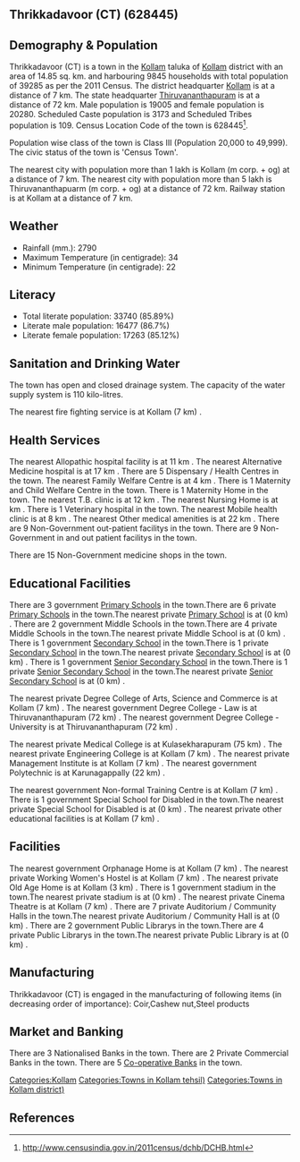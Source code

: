 {{Infobox settlement
| name=Thrikkadavoor (CT)
| native_name=
| native_name_lang=
| other_name=
| nickname=
| settlement_type=Town
| image_skyline=
| image_alt=
| image_caption=
| pushpin_map=India Kerala
| pushpin_label_position=right
| pushpin_map_alt=
| pushpin_map_caption=Location in Kerala, India
| latd=
| latm=
| lats=
| latNS=
| longd=
| longm=
| longs=
| longEW=
| coordinates_display=inline,title
| subdivision_type=Country
| subdivision_name={{flag|India}}
| subdivision_type1=[[States and territories of India|State]]
| subdivision_name1=Kerala 
| subdivision_type2=[[List of districts of India|District]]
| subdivision_name2=Kollam
| subdivision_type3=Tahsil
| subdivision_name3=Kollam
| website=
| established_title=<!-- Established -->
| established_date=
| founder=
| named_for=
| government_type=
| governing_body=
| unit_pref=Metric
| area_footnotes=
| area_rank=
| area_total_km2=14.85
| elevation_footnotes=
| elevation_m=
| population_total=39285
| population_as_of=2011
| population_rank=
| population_density_km2=2645
| population_demonym=
| population_footnotes=
| demographics_type1=Languages=
| demographics1_title1=Official=
| demographics1_info1=[[Malayalam language|Malayalam]]
| timezone1=[[Indian Standard Time|IST]]
| utc_offset1==+5:30
| postal_code_type=[[Postal Index Number|PIN]]
| postal_code=
| area_code_type=Telephone code
| area_code=
| registration_plate=
| blank1_name_sec1=Nearest city
| blank1_info_sec1=[[Kollam (m corp. + og) ]]
| blank2_name_sec1=[[Human sex ratio|Sex ratio]]
| blank2_info_sec1=1067
| blank3_name_sec1=Literacy
| blank3_info_sec1=85.89%
| blank1_name_sec2=[[2011 Census of India|2011 census]] code
| blank1_info_sec2=628445
| footnotes=
}}

== Thrikkadavoor (CT) (628445) ==

== Demography & Population ==

Thrikkadavoor (CT) is a town in the [[Kollam]] taluka of [[Kollam]] district with an area of 14.85 sq. km. and harbouring 9845 households with total population of 39285 as per the 2011 Census. The district headquarter [[Kollam]] is at a distance of 7 km. The state headquarter [[Thiruvananthapuram]] is at a distance of 72 km. Male population is 19005 and female population is 20280. Scheduled Caste population is 3173 and Scheduled Tribes population is 109. Census Location Code of the town is 628445<ref>http://www.censusindia.gov.in/2011census/dchb/DCHB.html</ref>.

Population wise class of the town is Class III (Population 20,000 to 49,999).
The civic status of the town is 'Census Town'.

The nearest city with population more than 1 lakh is Kollam (m corp. + og)  at a distance of 7 km. The nearest city with population more than 5 lakh is Thiruvananthapuarm (m corp. + og) at a distance of 72 km. Railway station is at Kollam at a distance of 7 km.


== Weather ==  
* Rainfall (mm.): 2790 
* Maximum Temperature (in centigrade): 34
* Minimum Temperature (in centigrade): 22


== Literacy ==  
* Total literate population: 33740 (85.89%)
* Literate male population: 16477 (86.7%)
* Literate female population: 17263 (85.12%)


== Sanitation and Drinking Water ==  
The town has open and closed drainage system.
The capacity of the water supply system is 110 kilo-litres.

The nearest fire fighting service is at Kollam (7 km) .


== Health Services ==
The nearest Allopathic hospital facility is at 11 km .
The nearest Alternative Medicine hospital is at 17 km .
There are 5 Dispensary / Health Centres in the town.
The nearest Family Welfare Centre is at 4 km .
There is 1 Maternity and Child Welfare Centre in the town.
There is 1 Maternity Home in the town.
The nearest T.B. clinic is at 12 km .
The nearest Nursing Home is at  km .
There is 1 Veterinary hospital in the town.
The nearest Mobile health clinic is at 8 km .
The nearest Other medical amenities is at 22 km .
There are 9 Non-Government out-patient facilitys in the town.
There are 9 Non-Government in and out patient facilitys in the town.

There are 15 Non-Government medicine shops in the town.


== Educational Facilities ==
There are 3 government [[Primary School]]s in the town.There are 6 private [[Primary School]]s in the town.The nearest private [[Primary School]] is at  (0 km) .
There are 2 government Middle Schools in the town.There are 4 private Middle Schools in the town.The nearest private Middle School is at  (0 km) .
There is 1 government [[Secondary School]] in the town.There is 1 private [[Secondary School]] in the town.The nearest private [[Secondary School]] is at  (0 km) .
There is 1 government [[Senior Secondary School]] in the town.There is 1 private [[Senior Secondary School]] in the town.The nearest private [[Senior Secondary School]] is at  (0 km) .
 
 
 
 
 
The nearest private Degree College of Arts, Science and Commerce is at Kollam (7 km) .
The nearest government Degree College - Law is at Thiruvananthapuram (72 km) .
The nearest government Degree College - University is at Thiruvananthapuram (72 km) .
 
The nearest private Medical College is at Kulasekharapuram (75 km) .
The nearest private Engineering College is at Kollam (7 km) .
The nearest private Management Institute is at Kollam (7 km) .
The nearest government Polytechnic is at Karunagappally (22 km) .
 
The nearest government Non-formal Training Centre is at Kollam (7 km) .
There is 1 government Special School for Disabled in the town.The nearest private Special School for Disabled is at  (0 km) .
The nearest private other educational facilities is at Kollam (7 km) .


== Facilities ==
The nearest government Orphanage Home is at Kollam (7 km) .
The nearest private Working Women's Hostel is at Kollam (7 km) .
The nearest private Old Age Home is at Kollam (3 km) .
There is 1 government stadium in the town.The nearest private stadium is at  (0 km) .
The nearest private Cinema Theatre is at Kollam (7 km) .
There are 7 private Auditorium / Community Halls in the town.The nearest private Auditorium / Community Hall is at  (0 km) .
There are 2 government Public Librarys in the town.There are 4 private Public Librarys in the town.The nearest private Public Library is at  (0 km) .


== Manufacturing ==
Thrikkadavoor (CT) is engaged in the manufacturing of following items (in decreasing order of importance): Coir,Cashew nut,Steel products


== Market and Banking ==
There are 3 Nationalised Banks in the town.
There are 2 Private Commercial Banks in the town.
There are 5 [[Co-operative Bank]]s in the town.




[[Categories:Kollam]]
[[Categories:Towns in Kollam tehsil)]]
[[Categories:Towns in Kollam district)]]


== References ==
{{Reflist}}


